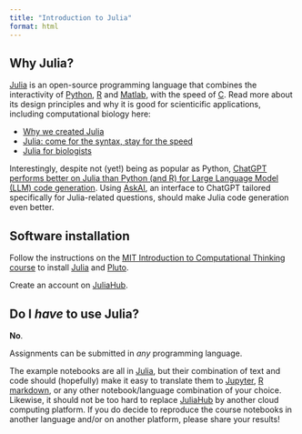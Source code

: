 ```yaml
---
title: "Introduction to Julia"
format: html
---
```

## Why Julia?

[Julia][1] is an open-source programming language that combines the interactivity of [Python](https://www.python.org/), [R](https://www.r-project.org/) and [Matlab](https://mathworks.com), with the speed of [C](https://en.wikipedia.org/wiki/C_(programming_language)). Read more about its design principles and why it is good for scienticific applications, including computational biology here:

- [Why we created Julia](https://julialang.org/blog/2012/02/why-we-created-julia/)
- [Julia: come for the syntax, stay for the speed](https://www.nature.com/articles/d41586-019-02310-3)
- [Julia for biologists](https://www.nature.com/articles/s41592-023-01832-z)

Interestingly, despite not (yet!) being as popular as Python, [ChatGPT performs better on Julia than Python (and R) for Large Language Model (LLM) code generation](https://www.stochasticlifestyle.com/chatgpt-performs-better-on-julia-than-python-and-r-for-large-language-model-llm-code-generation-why/). Using [AskAI](https://help.juliahub.com/juliahub/stable/tutorials/askAI/), an interface to ChatGPT tailored specifically for Julia-related questions, should make Julia code generation even better.


## Software installation

Follow the instructions on the [MIT Introduction to Computational Thinking course](https://computationalthinking.mit.edu/Fall23/installation/) to install [Julia][1] and [Pluto][3].

Create an account on [JuliaHub][3].

[1]: https://julialang.org/
[2]: https://plutojl.org/
[3]: https://juliahub.com/

## Do I *have* to use Julia?

**No**. 

Assignments can be submitted in *any* programming language. 

The example notebooks are all in [Julia][1], but their combination of text and code should (hopefully) make it easy to translate them to [Jupyter](https://jupyter.org/), [R markdown](https://rmarkdown.rstudio.com/), or any other notebook/language combination of your choice. Likewise, it should not be too hard to replace [JuliaHub][3] by another cloud computing platform. If you do decide to reproduce the course notebooks in another language and/or on another platform, please share your results!
